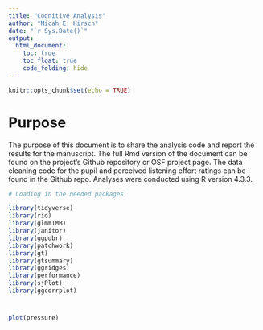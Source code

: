 ```yaml
---
title: "Cognitive Analysis"
author: "Micah E. Hirsch"
date: "`r Sys.Date()`"
output: 
  html_document:
    toc: true
    toc_float: true
    code_folding: hide
---
```


```r
knitr::opts_chunk$set(echo = TRUE)
```

# Purpose

The purpose of this document is to share the analysis code and report the results for the manuscript. The full Rmd version of the document can be found on the project's Github repository or OSF project page. The data cleaning code for the pupil and perceived listening effort ratings can be found in the Github repo. Analyses were conducted using R version 4.3.3.

```r

# Loading in the needed packages

library(tidyverse)
library(rio)
library(glmmTMB)
library(janitor)
library(ggpubr)
library(patchwork)
library(gt)
library(gtsummary)
library(ggridges)
library(performance)
library(sjPlot)
library(ggcorrplot)

```

# 



```r

plot(pressure)

```


